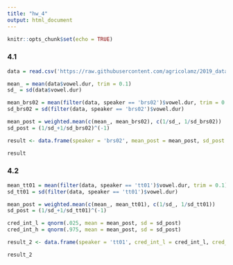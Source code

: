 ---
title: "hw_4"
output: html_document
---

```{r setup, include=FALSE}
knitr::opts_chunk$set(echo = TRUE)
```

### 4.1
```{r}
data = read.csv('https://raw.githubusercontent.com/agricolamz/2019_data_analysis_for_linguists/master/data/students/evgeniarubanova/hw4_Advanced_Bayesian/hw4_caretta.csv')

mean_ = mean(data$vowel.dur, trim = 0.1)
sd_ = sd(data$vowel.dur)

mean_brs02 = mean(filter(data, speaker == 'brs02')$vowel.dur, trim = 0.1)
sd_brs02 = sd(filter(data, speaker == 'brs02')$vowel.dur)

mean_post = weighted.mean(c(mean_, mean_brs02), c(1/sd_, 1/sd_brs02))
sd_post = (1/sd_+1/sd_brs02)^(-1)

result <- data.frame(speaker = 'brs02', mean_post = mean_post, sd_post = sd_post)

result
```

### 4.2
```{r}
mean_tt01 = mean(filter(data, speaker == 'tt01')$vowel.dur, trim = 0.1)
sd_tt01 = sd(filter(data, speaker == 'tt01')$vowel.dur)

mean_post = weighted.mean(c(mean_, mean_tt01), c(1/sd_, 1/sd_tt01))
sd_post = (1/sd_+1/sd_tt01)^(-1)

cred_int_l = qnorm(.025, mean = mean_post, sd = sd_post)
cred_int_h = qnorm(.975, mean = mean_post, sd = sd_post)

result_2 <- data.frame(speaker = 'tt01', cred_int_l = cred_int_l, cred_int_h = cred_int_h)

result_2
```
